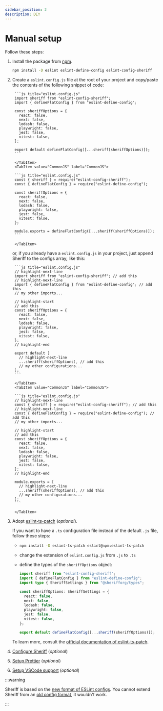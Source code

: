```yaml
---
sidebar_position: 2
description: DIY
---
```



# Manual setup

Follow these steps:

1. Install the package from [npm](https://www.npmjs.com/package/eslint-config-sheriff).

   ```bash npm2yarn
   npm install -D eslint eslint-define-config eslint-config-sheriff
   ```

1. Create a `eslint.config.js` file at the root of your project and copy/paste the contents of the following snippet of code:

      <Tabs groupId="esmorcjs">
        <TabItem value="ESM" label="ESM">

        ```js title="eslint.config.js"
        import sheriff from "eslint-config-sheriff";
        import { defineFlatConfig } from "eslint-define-config";

        const sheriffOptions = {
          react: false,
          next: false,
          lodash: false,
          playwright: false,
          jest: false,
          vitest: false,
        };

        export default defineFlatConfig([...sheriff(sheriffOptions)]);
        ```

        </TabItem>
        <TabItem value="CommonJS" label="CommonJS">

        ```js title="eslint.config.js"
        const { sheriff } = require("eslint-config-sheriff");
        const { defineFlatConfig } = require("eslint-define-config");

        const sheriffOptions = {
          react: false,
          next: false,
          lodash: false,
          playwright: false,
          jest: false,
          vitest: false,
        };

        module.exports = defineFlatConfig([...sheriff(sheriffOptions)]);
        ```

        </TabItem>

      </Tabs>

      or, if you already have a `eslint.config.js` in your project, just append Sheriff to the configs array, like this:

      <Tabs groupId="esmorcjs">
        <TabItem value="ESM" label="ESM">

        ```js title="eslint.config.js"
        // highlight-next-line
        import sheriff from "eslint-config-sheriff"; // add this
        // highlight-next-line
        import { defineFlatConfig } from "eslint-define-config"; // add this
        // my other imports...

        // highlight-start
        // add this
        const sheriffOptions = {
          react: false,
          next: false,
          lodash: false,
          playwright: false,
          jest: false,
          vitest: false,
        };
        // highlight-end

        export default [
          // highlight-next-line
          ...sheriff(sheriffOptions), // add this
          // my other configurations...
        ];
        ```

        </TabItem>
        <TabItem value="CommonJS" label="CommonJS">

        ```js title="eslint.config.js"
        // highlight-next-line
        const { sheriff } = require("eslint-config-sheriff"); // add this
        // highlight-next-line
        const { defineFlatConfig } = require("eslint-define-config"); // add this
        // my other imports...

        // highlight-start
        // add this
        const sheriffOptions = {
          react: false,
          next: false,
          lodash: false,
          playwright: false,
          jest: false,
          vitest: false,
        };
        // highlight-end

        module.exports = [
          // highlight-next-line
          ...sheriff(sheriffOptions), // add this
          // my other configurations...
        ];
        ```

        </TabItem>

      </Tabs>

1.  Adopt [eslint-ts-patch](https://github.com/antfu/eslint-ts-patch) (_optional_). 
    
    If you want to have a `.ts` configuration file instead of the default `.js` file, follow these steps:
    
      -
        ```bash npm2yarn
        npm install -D eslint-ts-patch eslint@npm:eslint-ts-patch
        ```
      - change the extension of `eslint.config.js` from `.js` to `.ts`
      - define the types of the `sheriffOptions` object:

        ```ts title="eslint.config.ts"
        import sheriff from "eslint-config-sheriff";
        import { defineFlatConfig } from "eslint-define-config";
        import type { SheriffSettings } from "@sherifforg/types";

        const sheriffOptions: SheriffSettings = {
          react: false,
          next: false,
          lodash: false,
          playwright: false,
          jest: false,
          vitest: false,
        };

        export default defineFlatConfig([...sheriff(sheriffOptions)]);
        ```
      
    To learn more, consult the [official documentation of eslint-ts-patch](https://github.com/antfu/eslint-ts-patch).

1.  [Configure Sheriff](../configuration.mdx) (_optional_)
1.  [Setup Prettier](../prettier-support.md#setup) (_optional_)
1.  [Setup VSCode support](../vscode-support.md) (_optional_)

:::warning

Sheriff is based on the [new format of ESLint configs](https://eslint.org/docs/latest/user-guide/configuring/configuration-files-new). You cannot extend Sheriff from an [old config format](https://eslint.org/docs/latest/user-guide/configuring/configuration-files), it wouldn't work.

:::
